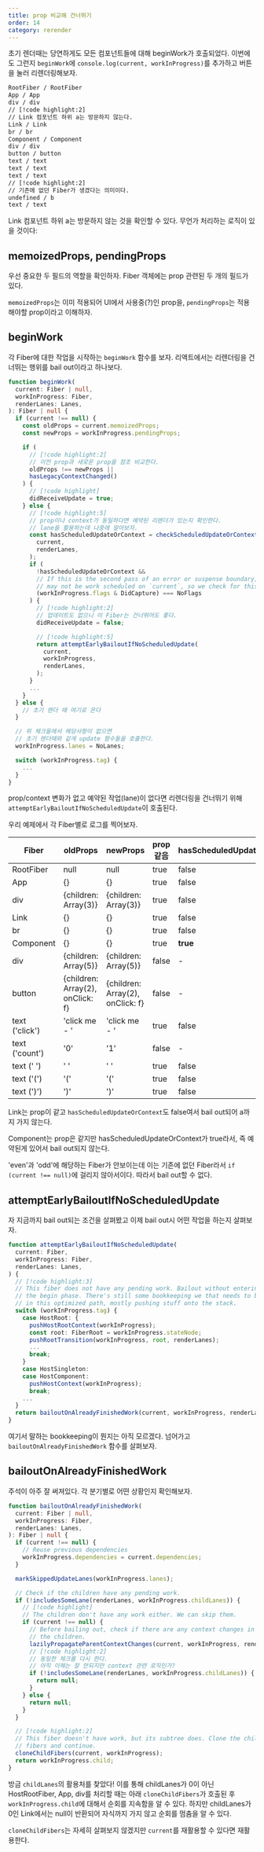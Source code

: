 ```yaml
---
title: prop 비교해 건너뛰기
order: 14
category: rerender
---
```




초기 렌더때는 당연하게도 모든 컴포넌트들에 대해 beginWork가 호출되었다. 
이번에도 그런지 `beginWork`에 `console.log(current, workInProgress)`를 추가하고 
버튼을 눌러 리렌더링해보자.

```txt
RootFiber / RootFiber
App / App
div / div
// [!code highlight:2]
// Link 컴포넌트 하위 a는 방문하지 않는다.
Link / Link
br / br
Component / Component
div / div
button / button
text / text
text / text
text / text
// [!code highlight:2]
// 기존에 없던 Fiber가 생겼다는 의미이다.
undefined / b
text / text
```

Link 컴포넌트 하위 a는 방문하지 않는 것을 확인할 수 있다. 무언가 처리하는 로직이 있을 것이다:

## memoizedProps, pendingProps

우선 중요한 두 필드의 역할을 확인하자. Fiber 객체에는 prop 관련된 두 개의 필드가 있다.

`memoizedProps`는 이미 적용되어 UI에서 사용중(?)인 prop을, 
`pendingProps`는 적용해야할 prop이라고 이해하자. 

## beginWork

각 Fiber에 대한 작업을 시작하는 `beginWork` 함수를 보자. 
리액트에서는 리렌더링을 건너뛰는 행위를 bail out이라고 하나보다.

```ts
function beginWork(
  current: Fiber | null,
  workInProgress: Fiber,
  renderLanes: Lanes,
): Fiber | null {
  if (current !== null) {
    const oldProps = current.memoizedProps;
    const newProps = workInProgress.pendingProps;

    if (
      // [!code highlight:2]
      // 이전 prop과 새로운 prop을 참조 비교한다.
      oldProps !== newProps ||
      hasLegacyContextChanged()
    ) {
      // [!code highlight]
      didReceiveUpdate = true;
    } else {
      // [!code highlight:5]
      // prop이나 context가 동일하다면 예약된 리렌더가 있는지 확인한다. 
      // lane을 활용하는데 나중에 알아보자.
      const hasScheduledUpdateOrContext = checkScheduledUpdateOrContext(
        current,
        renderLanes,
      );
      if (
        !hasScheduledUpdateOrContext &&
        // If this is the second pass of an error or suspense boundary, there
        // may not be work scheduled on `current`, so we check for this flag.
        (workInProgress.flags & DidCapture) === NoFlags
      ) {
        // [!code highlight:2]
        // 업데이트도 없으니 이 Fiber는 건너뛰어도 좋다.
        didReceiveUpdate = false;

        // [!code highlight:5]
        return attemptEarlyBailoutIfNoScheduledUpdate(
          current,
          workInProgress,
          renderLanes,
        );
      }
      ...
    }
  } else {
    // 초기 렌더 때 여기로 온다 
  }

  // 위 체크들에서 해당사항이 없으면 
  // 초기 렌더때와 같게 update 함수들을 호출한다.
  workInProgress.lanes = NoLanes;

  switch (workInProgress.tag) {
    ...
  }
}
```

prop/context 변화가 없고 예약된 작업(lane)이 없다면 리렌더링을 건너뛰기 위해 
`attemptEarlyBailoutIfNoScheduledUpdate`이 호출된다.

우리 예제에서 각 Fiber별로 로그를 찍어보자. 


| Fiber       |   oldProps                          | newProps                          | prop 같음 | hasScheduledUpdateOrContext |
|----------------|-----------------------------------|-----------------------------------|------------------------|------------------------------|
| RootFiber           | null                              | null                              | true                   | false                        |
| App                | \{}                                | \{}                                | true                   | false                        |
| div                | \{children: Array(3)}              | \{children: Array(3)}              | true                   | false                        |
| Link           | \{}                                | \{}                                | true                   | false                        |
| br             | \{}                                | \{}                                | true                   | false                        |
| Component      | \{}                                |\{}                                | true                   | **true**                         |
| div            | \{children: Array(5)}              | \{children: Array(5)}              | false                  | -                            |
| button         | \{children: Array(2), onClick: f}  | \{children: Array(2), onClick: f}  | false                  | -                            |
| text ('click') | 'click me - '                     | 'click me - '                     | true                   | false                        |
| text ('count') | '0'                               | '1'                               | false                  | -                            |
| text (' ')     | ' '                               | ' '                               | true                   | false                        |
| text ('(')     | '('                               | '('                               | true                   | false                        |
| text (')')     | ')'                               | ')'                               | true                   | false                        |

Link는 prop이 같고 `hasScheduledUpdateOrContext`도 false여서 bail out되어 a까지 가지 않는다.

Component는 prop은 같지만 hasScheduledUpdateOrContext가 true라서, 즉 예약된게 있어서 bail out되지 않는다.

'even'과 'odd'에 해당하는 Fiber가 안보이는데 이는 기존에 없던 Fiber라서 `if (current !== null)`에 걸리지 않아서이다. 
따라서 bail out할 수 없다.

## attemptEarlyBailoutIfNoScheduledUpdate

자 지금까지 bail out되는 조건을 살펴봤고 이제 bail out시 어떤 작업을 하는지 살펴보자.

```ts
function attemptEarlyBailoutIfNoScheduledUpdate(
  current: Fiber,
  workInProgress: Fiber,
  renderLanes: Lanes,
) {
  // [!code highlight:3]
  // This fiber does not have any pending work. Bailout without entering
  // the begin phase. There's still some bookkeeping we that needs to be done
  // in this optimized path, mostly pushing stuff onto the stack.
  switch (workInProgress.tag) {
    case HostRoot: {
      pushHostRootContext(workInProgress);
      const root: FiberRoot = workInProgress.stateNode;
      pushRootTransition(workInProgress, root, renderLanes);
      ...
      break;
    }
    case HostSingleton:
    case HostComponent:
      pushHostContext(workInProgress);
      break;
    ...
  }
  return bailoutOnAlreadyFinishedWork(current, workInProgress, renderLanes);
}
```

여기서 말하는 bookkeeping이 뭔지는 아직 모르겠다. 
넘어가고 `bailoutOnAlreadyFinishedWork` 함수를 살펴보자.

## bailoutOnAlreadyFinishedWork

주석이 아주 잘 써져있다. 각 분기별로 어떤 상황인지 확인해보자.

```ts
function bailoutOnAlreadyFinishedWork(
  current: Fiber | null,
  workInProgress: Fiber,
  renderLanes: Lanes,
): Fiber | null {
  if (current !== null) {
    // Reuse previous dependencies
    workInProgress.dependencies = current.dependencies;
  }

  markSkippedUpdateLanes(workInProgress.lanes);

  // Check if the children have any pending work.
  if (!includesSomeLane(renderLanes, workInProgress.childLanes)) {
    // [!code highlight]
    // The children don't have any work either. We can skip them.
    if (current !== null) {
      // Before bailing out, check if there are any context changes in
      // the children.
      lazilyPropagateParentContextChanges(current, workInProgress, renderLanes);
      // [!code highlight:2]
      // 동일한 체크를 다시 한다. 
      // 아직 이해는 잘 안되지만 context 관련 로직인가?
      if (!includesSomeLane(renderLanes, workInProgress.childLanes)) {
        return null;
      }
    } else {
      return null;
    }
  }

  // [!code highlight:2]
  // This fiber doesn't have work, but its subtree does. Clone the child
  // fibers and continue.
  cloneChildFibers(current, workInProgress);
  return workInProgress.child;
}
```

방금 `childLanes`의 활용처를 찾았다! 이를 통해 childLanes가 0이 아닌 HostRootFiber, App, div를 처리할 때는 
아래 `cloneChildFibers`가 호출된 후 `workInProgress.child`에 대해서 순회를 지속함을 알 수 있다. 
하지만 childLanes가 0인 Link에서는 null이 반환되어 자식까지 가지 않고 순회를 멈춤을 알 수 있다.

`cloneChildFibers`는 자세히 살펴보지 않겠지만 `current`를 재활용할 수 있다면 재활용한다.
